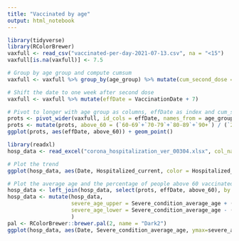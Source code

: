 ```yaml
---
title: "Vaccinated by age"
output: html_notebook
---
```


```r
library(tidyverse)
library(RColorBrewer)
vaxfull <- read_csv("vaccinated-per-day-2021-07-13.csv", na = "<15")
vaxfull[is.na(vaxfull)] <- 7.5

# Group by age group and compute cumsum
vaxfull <- vaxfull %>% group_by(age_group) %>% mutate(cum_second_dose = cumsum(second_dose)) %>% ungroup()

# Shift the date to one week after second dose
vaxfull <- vaxfull %>% mutate(effDate = VaccinationDate + 7)

# Pivot to longer with age group as columns, effDate as index and cum_second_dose as values
prots <- pivot_wider(vaxfull, id_cols = effDate, names_from = age_group, values_from = cum_second_dose)
prots <- mutate(prots, above_60 = (`60-69`+`70-79`+`80-89`+`90+`) / (`20-29`+`30-39`+`40-49`+`50-59`+`60-69`+`70-79`+`80-89`+`90+`))
ggplot(prots, aes(effDate, above_60)) + geom_point()
```

```r
library(readxl)
hosp_data <- read_excel("corona_hospitalization_ver_00304.xlsx", col_names = c("Date", "Hospitalized_current", "Hospitalized_Female_perc", "Hospitalized_average_age", "Hospitalized_SD_age", "Ventilated_current", "Ventilated_Female_perc", "Ventilated_average_age", "Ventilated_SD_age", "Good_condition_current", "Good_condition_Female_perc", "Good_condition_average_age", "Good_condition_SD_age", "Fair_condition_current", "Fair_condition_Female_perc", "Fair_condition_average_age", "Fair_condition_SD_age", "Severe_condition_current", "Severe_condition_Female_perc", "Severe_condition_average_age", "Severe_condition_SD_age", "Severe_condition_total"), skip = 1, na = "<15")

# Plot the trend
ggplot(hosp_data, aes(Date, Hospitalized_current, color = Hospitalized_average_age)) + geom_line() + theme_minimal() +scale_color_gradient(low="green", high="purple")

# Plot the average age and the percentage of people above 60 vaccinated out of total population over 20
hosp_data <- left_join(hosp_data, select(prots, effDate, above_60), by = c("Date"="effDate"))
hosp_data <- mutate(hosp_data, 
                    severe_age_upper = Severe_condition_average_age + (Severe_condition_SD_age/sqrt(Severe_condition_current))*1.962,
                    severe_age_lower = Severe_condition_average_age - (Severe_condition_SD_age/sqrt(Severe_condition_current))*1.962,
                    )
pal <- RColorBrewer::brewer.pal(2, name = "Dark2")
ggplot(hosp_data, aes(Date, Severe_condition_average_age, ymax=severe_age_upper, ymin=severe_age_lower)) + geom_smooth(aes(color=pal[1]), size=1, method = "loess", se = F, n=100, span=0.05) + geom_ribbon(alpha=0.1) + geom_smooth(aes(y=above_60*100, color = pal[2]), size=1, method="loess", span=0.1, se=F) + ylab("Age/Percent") + scale_color_manual(name = "Legend", values = pal[1:2], labels=c("Severe condition average age", "60+ of total vaccinated (%)")) + theme_minimal()
```